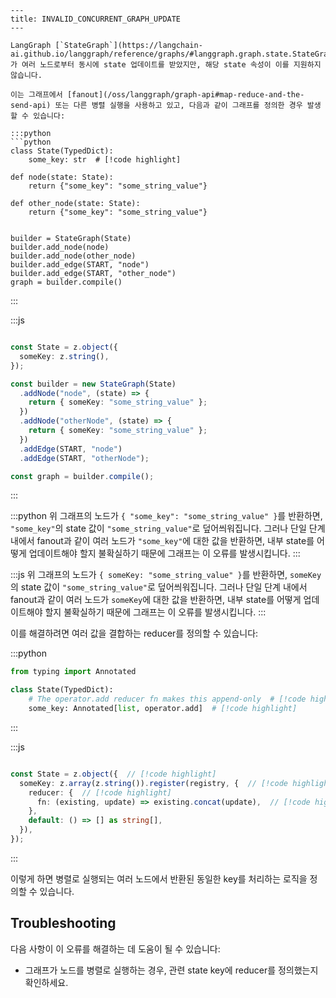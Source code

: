 ```mdx
---
title: INVALID_CONCURRENT_GRAPH_UPDATE
---

LangGraph [`StateGraph`](https://langchain-ai.github.io/langgraph/reference/graphs/#langgraph.graph.state.StateGraph)가 여러 노드로부터 동시에 state 업데이트를 받았지만, 해당 state 속성이 이를 지원하지 않습니다.

이는 그래프에서 [fanout](/oss/langgraph/graph-api#map-reduce-and-the-send-api) 또는 다른 병렬 실행을 사용하고 있고, 다음과 같이 그래프를 정의한 경우 발생할 수 있습니다:

:::python
```python
class State(TypedDict):
    some_key: str  # [!code highlight]

def node(state: State):
    return {"some_key": "some_string_value"}

def other_node(state: State):
    return {"some_key": "some_string_value"}


builder = StateGraph(State)
builder.add_node(node)
builder.add_node(other_node)
builder.add_edge(START, "node")
builder.add_edge(START, "other_node")
graph = builder.compile()
```
:::

:::js
```typescript

const State = z.object({
  someKey: z.string(),
});

const builder = new StateGraph(State)
  .addNode("node", (state) => {
    return { someKey: "some_string_value" };
  })
  .addNode("otherNode", (state) => {
    return { someKey: "some_string_value" };
  })
  .addEdge(START, "node")
  .addEdge(START, "otherNode");

const graph = builder.compile();
```
:::

:::python
위 그래프의 노드가 `{ "some_key": "some_string_value" }`를 반환하면, `"some_key"`의 state 값이 `"some_string_value"`로 덮어씌워집니다.
그러나 단일 단계 내에서 fanout과 같이 여러 노드가 `"some_key"`에 대한 값을 반환하면, 내부 state를 어떻게 업데이트해야 할지 불확실하기 때문에 그래프는 이 오류를 발생시킵니다.
:::

:::js
위 그래프의 노드가 `{ someKey: "some_string_value" }`를 반환하면, `someKey`의 state 값이 `"some_string_value"`로 덮어씌워집니다.
그러나 단일 단계 내에서 fanout과 같이 여러 노드가 `someKey`에 대한 값을 반환하면, 내부 state를 어떻게 업데이트해야 할지 불확실하기 때문에 그래프는 이 오류를 발생시킵니다.
:::

이를 해결하려면 여러 값을 결합하는 reducer를 정의할 수 있습니다:

:::python
```python
from typing import Annotated

class State(TypedDict):
    # The operator.add reducer fn makes this append-only  # [!code highlight]
    some_key: Annotated[list, operator.add]  # [!code highlight]
```
:::

:::js
```typescript

const State = z.object({  // [!code highlight]
  someKey: z.array(z.string()).register(registry, {  // [!code highlight]
    reducer: {  // [!code highlight]
      fn: (existing, update) => existing.concat(update),  // [!code highlight]
    },
    default: () => [] as string[],
  }),
});
```
:::

이렇게 하면 병렬로 실행되는 여러 노드에서 반환된 동일한 key를 처리하는 로직을 정의할 수 있습니다.

## Troubleshooting

다음 사항이 이 오류를 해결하는 데 도움이 될 수 있습니다:

* 그래프가 노드를 병렬로 실행하는 경우, 관련 state key에 reducer를 정의했는지 확인하세요.
```